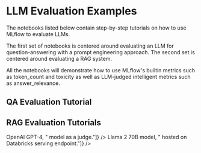 
# LLM Evaluation Examples

The notebooks listed below contain step-by-step tutorials on how to use MLflow to evaluate LLMs. 

The first set of notebooks is centered around evaluating an LLM for question-answering with a 
prompt engineering approach. The second set is centered around evaluating a RAG system. 

All the notebooks will demonstrate how to use MLflow's builtin metrics such as token_count and 
toxicity as well as LLM-judged intelligent metrics such as answer_relevance.


## QA Evaluation Tutorial

<CardGroup>
    <PageCard
        link="/llms/llm-evaluate/notebooks/question-answering-evaluation"
        headerText="LLM Question Answering Evaluation with MLflow"
        text="Learn how to evaluate various LLMs and RAG systems with MLflow, leveraging simple metrics such as toxicity, as well as LLM-judged metrics as relevance, and even custom LLM-judged metrics such as professionalism."
    />
    <PageCard
        link="/llms/llm-evaluate/notebooks/huggingface-evaluation"
        headerText="Evaluating a 🤗 Hugging Face LLMs with MLflow"
        text="Learn how to evaluate various Open-Source LLMs available in Hugging Face, leveraging MLflow's built-in LLM metrics and experiment tracking to manage models and evaluation results."
    />
</CardGroup>

## RAG Evaluation Tutorials

<CardGroup>
    <PageCard
        link="/llms/llm-evaluate/notebooks/rag-evaluation"
        headerText="RAG Evaluation with MLflow and GPT-4 as Judge"
        text={["Learn how to evaluate RAG systems with MLflow, leveraging ", <b>OpenAI GPT-4</b>, " model as a judge."]}
    />
    <PageCard
        link="/llms/llm-evaluate/notebooks/rag-evaluation-llama2"
        headerText="RAG Evaluation with MLflow and Llama-2-70B as Judge"
        text={["Learn how to evaluate RAG systems with MLflow, leveraging ", <b>Llama 2 70B model</b>, " hosted on Databricks serving endpoint."]}
    />
</CardGroup>
